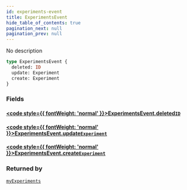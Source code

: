 ```yaml
---
id: experiments-event
title: ExperimentsEvent
hide_table_of_contents: true
pagination_next: null
pagination_prev: null
---
```








No description

```graphql
type ExperimentsEvent {
  deleted: ID
  update: Experiment
  create: Experiment
}
```


### Fields

#### [<code style={{ fontWeight: 'normal' }}>ExperimentsEvent.<b>deleted</b></code>](#)<Bullet />[`ID`](/docs/schemas/mikro/scalars/id) <Badge class="secondary" text="scalar"/>
> 
> 

#### [<code style={{ fontWeight: 'normal' }}>ExperimentsEvent.<b>update</b></code>](#)<Bullet />[`Experiment`](/docs/schemas/mikro/objects/experiment) <Badge class="secondary" text="object"/>
> 
> 

#### [<code style={{ fontWeight: 'normal' }}>ExperimentsEvent.<b>create</b></code>](#)<Bullet />[`Experiment`](/docs/schemas/mikro/objects/experiment) <Badge class="secondary" text="object"/>
> 
> 



### Returned by

[`myExperiments`](/docs/schemas/mikro/subscriptions/my-experiments)  <Badge class="secondary" text="subscription"/>




